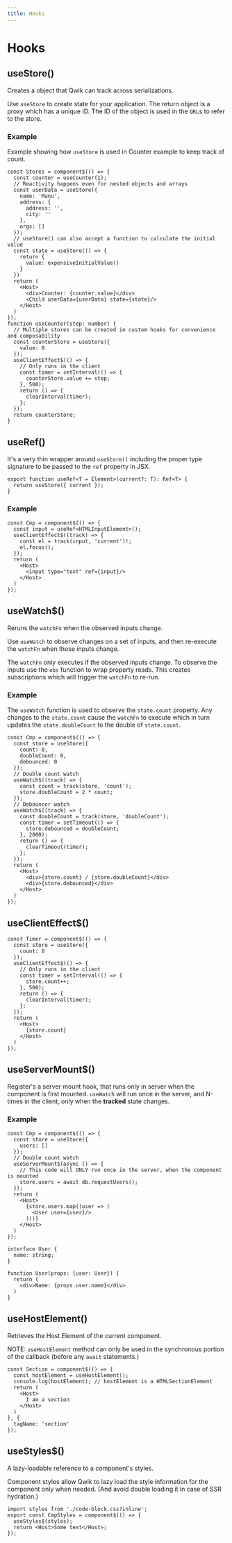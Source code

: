 ```yaml
---
title: Hooks
---
```


# Hooks

## useStore()

Creates a object that Qwik can track across serializations.

Use `useStore` to create state for your application. The return object is a proxy which has a unique ID. The ID of the object is used in the `QRL`s to refer to the store.

### Example

Example showing how `useStore` is used in Counter example to keep track of count.

```tsx
const Stores = component$(() => {
  const counter = useCounter(1);
  // Reactivity happens even for nested objects and arrays
  const userData = useStore({
    name: 'Manu',
    address: {
      address: '',
      city: ''
    },
    orgs: []
  });
  // useStore() can also accept a function to calculate the initial value
  const state = useStore(() => {
    return {
      value: expensiveInitialValue()
    }
  })
  return (
    <Host>
      <div>Counter: {counter.value}</div>
      <Child userData={userData} state={state}/>
    </Host>
  )
});
function useCounter(step: number) {
  // Multiple stores can be created in custom hooks for convenience and composability
  const counterStore = useStore({
    value: 0
  });
  useClientEffect$(() => {
    // Only runs in the client
    const timer = setInterval(() => {
      counterStore.value += step;
    }, 500);
    return () => {
      clearInterval(timer);
    };
  });
  return counterStore;
}
```

## useRef()

It's a very thin wrapper around `useStore()` including the proper type signature to be passed to the `ref` property in JSX.

```tsx
export function useRef<T = Element>(current?: T): Ref<T> {
  return useStore({ current });
}
```

### Example

```tsx
const Cmp = component$(() => {
  const input = useRef<HTMLInputElement>();
  useClientEffect$((track) => {
    const el = track(input, 'current')!;
    el.focus();
  });
  return (
    <Host>
      <input type="text" ref={input}/>
    </Host>
  )
});
```

## useWatch$()

Reruns the `watchFn` when the observed inputs change.

Use `useWatch` to observe changes on a set of inputs, and then re-execute the `watchFn` when those inputs change.

The `watchFn` only executes if the observed inputs change. To observe the inputs use the `obs` function to wrap property reads. This creates subscriptions which will trigger the `watchFn` to re-run.


### Example

The `useWatch` function is used to observe the `state.count` property. Any changes to the `state.count` cause the `watchFn` to execute which in turn updates the `state.doubleCount` to the double of `state.count`.

```tsx
const Cmp = component$(() => {
  const store = useStore({
    count: 0,
    doubleCount: 0,
    debounced: 0
  });
  // Double count watch
  useWatch$((track) => {
    const count = track(store, 'count');
    store.doubleCount = 2 * count;
  });
  // Debouncer watch
  useWatch$((track) => {
    const doubleCount = track(store, 'doubleCount');
    const timer = setTimeout(() => {
      store.debounced = doubleCount;
    }, 2000);
    return () => {
      clearTimeout(timer);
    };
  });
  return (
    <Host>
      <div>{store.count} / {store.doubleCount}</div>
      <div>{store.debounced}</div>
    </Host>
  )
});
```

## useClientEffect$()

```tsx
const Timer = component$(() => {
  const store = useStore({
    count: 0
  });
  useClientEffect$(() => {
    // Only runs in the client
    const timer = setInterval(() => {
      store.count++;
    }, 500);
    return () => {
      clearInterval(timer);
    };
  });
  return (
    <Host>
      {store.count}
    </Host>
  )
});
```

## useServerMount$()

Register's a server mount hook, that runs only in server when the component is first mounted. `useWatch` will run once in the server, and N-times in the client, only when the **tracked** state changes.

### Example

```tsx
const Cmp = component$(() => {
  const store = useStore({
    users: []
  });
  // Double count watch
  useServerMount$(async () => {
    // This code will ONLY run once in the server, when the component is mounted
    store.users = await db.requestUsers();
  });
  return (
    <Host>
      {store.users.map((user => (
        <User user={user}/>
      )))}
    </Host>
  )
});

interface User {
  name: string;
}

function User(props: {user: User}) {
  return (
    <div>Name: {props.user.name}</div>
  )
}
```

## useHostElement()

Retrieves the Host Element of the current component.

NOTE: `useHostElement` method can only be used in the synchronous portion of the callback (before any `await` statements.)

```tsx
const Section = component$(() => {
  const hostElement = useHostElement();
  console.log(hostElement); // hostElement is a HTMLSectionElement
  return (
    <Host>
      I am a section
    </Host>
  )
}, {
  tagName: 'section'
});
```

## useStyles$()

A lazy-loadable reference to a component's styles.

Component styles allow Qwik to lazy load the style information for the component only when needed. (And avoid double loading it in case of SSR hydration.)

```tsx
import styles from './code-block.css?inline';
export const CmpStyles = component$(() => {
  useStyles$(styles);
  return <Host>Some text</Host>;
});
```
